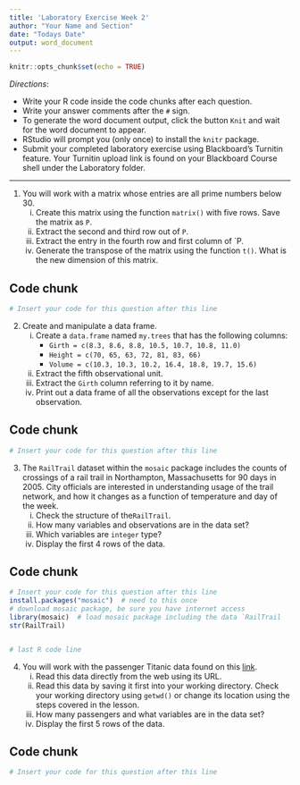 ---
title: 'Laboratory Exercise Week 2'
author: "Your Name and Section"
date: "Todays Date"
output: word_document
---

```{r setup, include=FALSE}
knitr::opts_chunk$set(echo = TRUE)
```

*Directions*: 

* Write your R code inside the code chunks after each question.
* Write your answer comments after the `#` sign.
* To generate the word document output, click the button `Knit` and wait for the word document to appear.
* RStudio will prompt you (only once) to install the `knitr` package.
* Submit your completed laboratory exercise using Blackboard's Turnitin feature. Your Turnitin upload link is found on your Blackboard Course shell under the Laboratory folder.

***

1. You will work with a matrix whose entries are all prime numbers below 30.
      i)  Create this matrix using the function `matrix()` with five rows. Save the matrix as `P`.
      ii) Extract the second and third row out of `P`.
      iii) Extract the entry in the fourth row and first column of `P.
      iv) Generate the transpose of the matrix using the function `t()`. What is the new dimension of this matrix.

## Code chunk
```{r}
# Insert your code for this question after this line


```

2. Create and manipulate a data frame.
      i) Create a `data.frame` named `my.trees` that has the following columns:
          - `Girth = c(8.3, 8.6, 8.8, 10.5, 10.7, 10.8, 11.0)`
          - `Height = c(70, 65, 63, 72, 81, 83, 66)`
          - `Volume = c(10.3, 10.3, 10.2, 16.4, 18.8, 19.7, 15.6)`
      ii) Extract the fifth observational unit.
      iii) Extract the `Girth` column referring to it by name.
      iv) Print out a data frame of all the observations except for the last observation.


## Code chunk
```{r}
# Insert your code for this question after this line


```

3. The `RailTrail` dataset within the `mosaic` package includes the counts of crossings of a rail trail in Northampton, Massachusetts for 90 days in 2005. City officials are interested in understanding usage of the trail network, and how it changes as a function of temperature and day of the week.
      i) Check the structure of the`RailTrail`. 
      ii) How many variables and observations are in the data set? 
      iii) Which variables are `integer` type?
      iv) Display the first 4 rows of the data.

## Code chunk
```{r} 
# Insert your code for this question after this line
install.packages("mosaic")  # need to this once
# download mosaic package, be sure you have internet access
library(mosaic)  # load mosaic package including the data `RailTrail
str(RailTrail) 


# last R code line
```



  
4.  You will work with the passenger Titanic data found on this [link](<https://goo.gl/NHb1Pg>). 
      i) Read this data directly from the web using its URL.
      ii) Read this data by saving it first into your working directory. Check your working directory using `getwd()` or change its location using the steps covered in the lesson.
      iii) How many passengers and what variables are in the data set? 
      iv) Display the first 5 rows of the data.

## Code chunk
```{r}
# Insert your code for this question after this line


```

